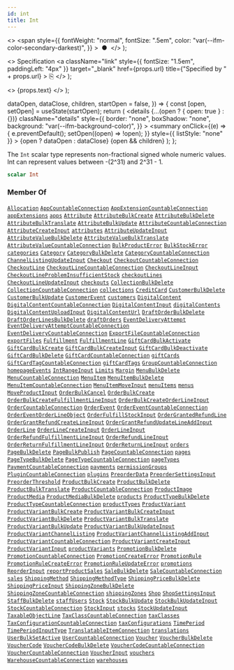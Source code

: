 ```yaml
---
id: int
title: Int
---
```


  <>
    <span
      style={{
        fontWeight: "normal",
        fontSize: ".5em",
        color: "var(--ifm-color-secondary-darkest)",
      }}
    >
      &nbsp;●&nbsp;
    </span>
  </>
);

  <>
    Specification
    <a
      className="link"
      style={{ fontSize: "1.5em", paddingLeft: "4px" }}
      target="\_blank"
      href={props.url}
      title={"Specified by " + props.url}
    >
      ⎘
    </a>
  </>
);

  <>
    <span className={props.class}>{props.text}</span>
  </>
);


  dataOpen,
  dataClose,
  children,
  startOpen = false,
}) => {
  const [open, setOpen] = useState(startOpen);
  return (
    <details
      {...(open ? { open: true } : {})}
      className="details"
      style={{
        border: "none",
        boxShadow: "none",
        background: "var(--ifm-background-color)",
      }}
    >
      <summary
        onClick={(e) => {
          e.preventDefault();
          setOpen((open) => !open);
        }}
        style={{ listStyle: "none" }}
      >
        {open ? dataOpen : dataClose}
      </summary>
      {open && children}
    </details>
  );
};

The `Int` scalar type represents non-fractional signed whole numeric values. Int can represent values between -(2^31) and 2^31 - 1.

```graphql
scalar Int
```

### Member Of

[`Allocation`](../../../api-reference/products/objects/allocation) <Badge class="badge badge--secondary" text="object"/><Bullet />[`AppCountableConnection`](../../../api-reference/apps/objects/app-countable-connection) <Badge class="badge badge--secondary" text="object"/><Bullet />[`AppExtensionCountableConnection`](../../../api-reference/apps/objects/app-extension-countable-connection) <Badge class="badge badge--secondary" text="object"/><Bullet />[`appExtensions`](../../../api-reference/apps/queries/app-extensions) <Badge class="badge badge--secondary" text="query"/><Bullet />[`apps`](../../../api-reference/apps/queries/apps) <Badge class="badge badge--secondary" text="query"/><Bullet />[`Attribute`](../../../api-reference/attributes/objects/attribute) <Badge class="badge badge--secondary" text="object"/><Bullet />[`AttributeBulkCreate`](../../../api-reference/attributes/objects/attribute-bulk-create) <Badge class="badge badge--secondary" text="object"/><Bullet />[`AttributeBulkDelete`](../../../api-reference/attributes/objects/attribute-bulk-delete) <Badge class="badge badge--secondary" text="object"/><Bullet />[`AttributeBulkTranslate`](../../../api-reference/attributes/objects/attribute-bulk-translate) <Badge class="badge badge--secondary" text="object"/><Bullet />[`AttributeBulkUpdate`](../../../api-reference/attributes/objects/attribute-bulk-update) <Badge class="badge badge--secondary" text="object"/><Bullet />[`AttributeCountableConnection`](../../../api-reference/attributes/objects/attribute-countable-connection) <Badge class="badge badge--secondary" text="object"/><Bullet />[`AttributeCreateInput`](../../../api-reference/attributes/inputs/attribute-create-input) <Badge class="badge badge--secondary" text="input"/><Bullet />[`attributes`](../../../api-reference/attributes/queries/attributes) <Badge class="badge badge--secondary" text="query"/><Bullet />[`AttributeUpdateInput`](../../../api-reference/attributes/inputs/attribute-update-input) <Badge class="badge badge--secondary" text="input"/><Bullet />[`AttributeValueBulkDelete`](../../../api-reference/attributes/objects/attribute-value-bulk-delete) <Badge class="badge badge--secondary" text="object"/><Bullet />[`AttributeValueBulkTranslate`](../../../api-reference/attributes/objects/attribute-value-bulk-translate) <Badge class="badge badge--secondary" text="object"/><Bullet />[`AttributeValueCountableConnection`](../../../api-reference/attributes/objects/attribute-value-countable-connection) <Badge class="badge badge--secondary" text="object"/><Bullet />[`BulkProductError`](../../../api-reference/products/objects/bulk-product-error) <Badge class="badge badge--secondary" text="object"/><Bullet />[`BulkStockError`](../../../api-reference/products/objects/bulk-stock-error) <Badge class="badge badge--secondary" text="object"/><Bullet />[`categories`](../../../api-reference/products/queries/categories) <Badge class="badge badge--secondary" text="query"/><Bullet />[`Category`](../../../api-reference/products/objects/category) <Badge class="badge badge--secondary" text="object"/><Bullet />[`CategoryBulkDelete`](../../../api-reference/products/objects/category-bulk-delete) <Badge class="badge badge--secondary" text="object"/><Bullet />[`CategoryCountableConnection`](../../../api-reference/products/objects/category-countable-connection) <Badge class="badge badge--secondary" text="object"/><Bullet />[`ChannelListingUpdateInput`](../../../api-reference/products/inputs/channel-listing-update-input) <Badge class="badge badge--secondary" text="input"/><Bullet />[`Checkout`](../../../api-reference/checkout/objects/checkout) <Badge class="badge badge--secondary" text="object"/><Bullet />[`CheckoutCountableConnection`](../../../api-reference/checkout/objects/checkout-countable-connection) <Badge class="badge badge--secondary" text="object"/><Bullet />[`CheckoutLine`](../../../api-reference/checkout/objects/checkout-line) <Badge class="badge badge--secondary" text="object"/><Bullet />[`CheckoutLineCountableConnection`](../../../api-reference/checkout/objects/checkout-line-countable-connection) <Badge class="badge badge--secondary" text="object"/><Bullet />[`CheckoutLineInput`](../../../api-reference/checkout/inputs/checkout-line-input) <Badge class="badge badge--secondary" text="input"/><Bullet />[`CheckoutLineProblemInsufficientStock`](../../../api-reference/checkout/objects/checkout-line-problem-insufficient-stock) <Badge class="badge badge--secondary" text="object"/><Bullet />[`checkoutLines`](../../../api-reference/checkout/queries/checkout-lines) <Badge class="badge badge--secondary" text="query"/><Bullet />[`CheckoutLineUpdateInput`](../../../api-reference/checkout/inputs/checkout-line-update-input) <Badge class="badge badge--secondary" text="input"/><Bullet />[`checkouts`](../../../api-reference/checkout/queries/checkouts) <Badge class="badge badge--secondary" text="query"/><Bullet />[`CollectionBulkDelete`](../../../api-reference/products/objects/collection-bulk-delete) <Badge class="badge badge--secondary" text="object"/><Bullet />[`CollectionCountableConnection`](../../../api-reference/products/objects/collection-countable-connection) <Badge class="badge badge--secondary" text="object"/><Bullet />[`collections`](../../../api-reference/products/queries/collections) <Badge class="badge badge--secondary" text="query"/><Bullet />[`CreditCard`](../../../api-reference/payments/objects/credit-card) <Badge class="badge badge--secondary" text="object"/><Bullet />[`CustomerBulkDelete`](../../../api-reference/users/objects/customer-bulk-delete) <Badge class="badge badge--secondary" text="object"/><Bullet />[`CustomerBulkUpdate`](../../../api-reference/users/objects/customer-bulk-update) <Badge class="badge badge--secondary" text="object"/><Bullet />[`CustomerEvent`](../../../api-reference/users/objects/customer-event) <Badge class="badge badge--secondary" text="object"/><Bullet />[`customers`](../../../api-reference/users/queries/customers) <Badge class="badge badge--secondary" text="query"/><Bullet />[`DigitalContent`](../../../api-reference/products/objects/digital-content) <Badge class="badge badge--secondary" text="object"/><Bullet />[`DigitalContentCountableConnection`](../../../api-reference/products/objects/digital-content-countable-connection) <Badge class="badge badge--secondary" text="object"/><Bullet />[`DigitalContentInput`](../../../api-reference/products/inputs/digital-content-input) <Badge class="badge badge--secondary" text="input"/><Bullet />[`digitalContents`](../../../api-reference/products/queries/digital-contents) <Badge class="badge badge--secondary" text="query"/><Bullet />[`DigitalContentUploadInput`](../../../api-reference/products/inputs/digital-content-upload-input) <Badge class="badge badge--secondary" text="input"/><Bullet />[`DigitalContentUrl`](../../../api-reference/products/objects/digital-content-url) <Badge class="badge badge--secondary" text="object"/><Bullet />[`DraftOrderBulkDelete`](../../../api-reference/orders/objects/draft-order-bulk-delete) <Badge class="badge badge--secondary" text="object"/><Bullet />[`DraftOrderLinesBulkDelete`](../../../api-reference/orders/objects/draft-order-lines-bulk-delete) <Badge class="badge badge--secondary" text="object"/><Bullet />[`draftOrders`](../../../api-reference/orders/queries/draft-orders) <Badge class="badge badge--secondary" text="query"/><Bullet />[`EventDeliveryAttempt`](../../../api-reference/webhooks/objects/event-delivery-attempt) <Badge class="badge badge--secondary" text="object"/><Bullet />[`EventDeliveryAttemptCountableConnection`](../../../api-reference/miscellaneous/objects/event-delivery-attempt-countable-connection) <Badge class="badge badge--secondary" text="object"/><Bullet />[`EventDeliveryCountableConnection`](../../../api-reference/miscellaneous/objects/event-delivery-countable-connection) <Badge class="badge badge--secondary" text="object"/><Bullet />[`ExportFileCountableConnection`](../../../api-reference/miscellaneous/objects/export-file-countable-connection) <Badge class="badge badge--secondary" text="object"/><Bullet />[`exportFiles`](../../../api-reference/miscellaneous/queries/export-files) <Badge class="badge badge--secondary" text="query"/><Bullet />[`Fulfillment`](../../../api-reference/orders/objects/fulfillment) <Badge class="badge badge--secondary" text="object"/><Bullet />[`FulfillmentLine`](../../../api-reference/orders/objects/fulfillment-line) <Badge class="badge badge--secondary" text="object"/><Bullet />[`GiftCardBulkActivate`](../../../api-reference/gift-cards/objects/gift-card-bulk-activate) <Badge class="badge badge--secondary" text="object"/><Bullet />[`GiftCardBulkCreate`](../../../api-reference/gift-cards/objects/gift-card-bulk-create) <Badge class="badge badge--secondary" text="object"/><Bullet />[`GiftCardBulkCreateInput`](../../../api-reference/gift-cards/inputs/gift-card-bulk-create-input) <Badge class="badge badge--secondary" text="input"/><Bullet />[`GiftCardBulkDeactivate`](../../../api-reference/gift-cards/objects/gift-card-bulk-deactivate) <Badge class="badge badge--secondary" text="object"/><Bullet />[`GiftCardBulkDelete`](../../../api-reference/gift-cards/objects/gift-card-bulk-delete) <Badge class="badge badge--secondary" text="object"/><Bullet />[`GiftCardCountableConnection`](../../../api-reference/gift-cards/objects/gift-card-countable-connection) <Badge class="badge badge--secondary" text="object"/><Bullet />[`giftCards`](../../../api-reference/gift-cards/queries/gift-cards) <Badge class="badge badge--secondary" text="query"/><Bullet />[`GiftCardTagCountableConnection`](../../../api-reference/gift-cards/objects/gift-card-tag-countable-connection) <Badge class="badge badge--secondary" text="object"/><Bullet />[`giftCardTags`](../../../api-reference/gift-cards/queries/gift-card-tags) <Badge class="badge badge--secondary" text="query"/><Bullet />[`GroupCountableConnection`](../../../api-reference/users/objects/group-countable-connection) <Badge class="badge badge--secondary" text="object"/><Bullet />[`homepageEvents`](../../../api-reference/orders/queries/homepage-events) <Badge class="badge badge--secondary" text="query"/><Bullet />[`IntRangeInput`](../../../api-reference/miscellaneous/inputs/int-range-input) <Badge class="badge badge--secondary" text="input"/><Bullet />[`Limits`](../../../api-reference/miscellaneous/objects/limits) <Badge class="badge badge--secondary" text="object"/><Bullet />[`Margin`](../../../api-reference/products/objects/margin) <Badge class="badge badge--secondary" text="object"/><Bullet />[`MenuBulkDelete`](../../../api-reference/menu/objects/menu-bulk-delete) <Badge class="badge badge--secondary" text="object"/><Bullet />[`MenuCountableConnection`](../../../api-reference/menu/objects/menu-countable-connection) <Badge class="badge badge--secondary" text="object"/><Bullet />[`MenuItem`](../../../api-reference/menu/objects/menu-item) <Badge class="badge badge--secondary" text="object"/><Bullet />[`MenuItemBulkDelete`](../../../api-reference/menu/objects/menu-item-bulk-delete) <Badge class="badge badge--secondary" text="object"/><Bullet />[`MenuItemCountableConnection`](../../../api-reference/menu/objects/menu-item-countable-connection) <Badge class="badge badge--secondary" text="object"/><Bullet />[`MenuItemMoveInput`](../../../api-reference/miscellaneous/inputs/menu-item-move-input) <Badge class="badge badge--secondary" text="input"/><Bullet />[`menuItems`](../../../api-reference/menu/queries/menu-items) <Badge class="badge badge--secondary" text="query"/><Bullet />[`menus`](../../../api-reference/menu/queries/menus) <Badge class="badge badge--secondary" text="query"/><Bullet />[`MoveProductInput`](../../../api-reference/products/inputs/move-product-input) <Badge class="badge badge--secondary" text="input"/><Bullet />[`OrderBulkCancel`](../../../api-reference/orders/objects/order-bulk-cancel) <Badge class="badge badge--secondary" text="object"/><Bullet />[`OrderBulkCreate`](../../../api-reference/orders/objects/order-bulk-create) <Badge class="badge badge--secondary" text="object"/><Bullet />[`OrderBulkCreateFulfillmentLineInput`](../../../api-reference/orders/inputs/order-bulk-create-fulfillment-line-input) <Badge class="badge badge--secondary" text="input"/><Bullet />[`OrderBulkCreateOrderLineInput`](../../../api-reference/orders/inputs/order-bulk-create-order-line-input) <Badge class="badge badge--secondary" text="input"/><Bullet />[`OrderCountableConnection`](../../../api-reference/orders/objects/order-countable-connection) <Badge class="badge badge--secondary" text="object"/><Bullet />[`OrderEvent`](../../../api-reference/orders/objects/order-event) <Badge class="badge badge--secondary" text="object"/><Bullet />[`OrderEventCountableConnection`](../../../api-reference/orders/objects/order-event-countable-connection) <Badge class="badge badge--secondary" text="object"/><Bullet />[`OrderEventOrderLineObject`](../../../api-reference/orders/objects/order-event-order-line-object) <Badge class="badge badge--secondary" text="object"/><Bullet />[`OrderFulfillStockInput`](../../../api-reference/orders/inputs/order-fulfill-stock-input) <Badge class="badge badge--secondary" text="input"/><Bullet />[`OrderGrantedRefundLine`](../../../api-reference/miscellaneous/objects/order-granted-refund-line) <Badge class="badge badge--secondary" text="object"/><Bullet />[`OrderGrantRefundCreateLineInput`](../../../api-reference/orders/inputs/order-grant-refund-create-line-input) <Badge class="badge badge--secondary" text="input"/><Bullet />[`OrderGrantRefundUpdateLineAddInput`](../../../api-reference/orders/inputs/order-grant-refund-update-line-add-input) <Badge class="badge badge--secondary" text="input"/><Bullet />[`OrderLine`](../../../api-reference/orders/objects/order-line) <Badge class="badge badge--secondary" text="object"/><Bullet />[`OrderLineCreateInput`](../../../api-reference/orders/inputs/order-line-create-input) <Badge class="badge badge--secondary" text="input"/><Bullet />[`OrderLineInput`](../../../api-reference/orders/inputs/order-line-input) <Badge class="badge badge--secondary" text="input"/><Bullet />[`OrderRefundFulfillmentLineInput`](../../../api-reference/orders/inputs/order-refund-fulfillment-line-input) <Badge class="badge badge--secondary" text="input"/><Bullet />[`OrderRefundLineInput`](../../../api-reference/orders/inputs/order-refund-line-input) <Badge class="badge badge--secondary" text="input"/><Bullet />[`OrderReturnFulfillmentLineInput`](../../../api-reference/orders/inputs/order-return-fulfillment-line-input) <Badge class="badge badge--secondary" text="input"/><Bullet />[`OrderReturnLineInput`](../../../api-reference/orders/inputs/order-return-line-input) <Badge class="badge badge--secondary" text="input"/><Bullet />[`orders`](../../../api-reference/orders/queries/orders) <Badge class="badge badge--secondary" text="query"/><Bullet />[`PageBulkDelete`](../../../api-reference/pages/objects/page-bulk-delete) <Badge class="badge badge--secondary" text="object"/><Bullet />[`PageBulkPublish`](../../../api-reference/pages/objects/page-bulk-publish) <Badge class="badge badge--secondary" text="object"/><Bullet />[`PageCountableConnection`](../../../api-reference/pages/objects/page-countable-connection) <Badge class="badge badge--secondary" text="object"/><Bullet />[`pages`](../../../api-reference/pages/queries/pages) <Badge class="badge badge--secondary" text="query"/><Bullet />[`PageTypeBulkDelete`](../../../api-reference/pages/objects/page-type-bulk-delete) <Badge class="badge badge--secondary" text="object"/><Bullet />[`PageTypeCountableConnection`](../../../api-reference/pages/objects/page-type-countable-connection) <Badge class="badge badge--secondary" text="object"/><Bullet />[`pageTypes`](../../../api-reference/pages/queries/page-types) <Badge class="badge badge--secondary" text="query"/><Bullet />[`PaymentCountableConnection`](../../../api-reference/payments/objects/payment-countable-connection) <Badge class="badge badge--secondary" text="object"/><Bullet />[`payments`](../../../api-reference/payments/queries/payments) <Badge class="badge badge--secondary" text="query"/><Bullet />[`permissionGroups`](../../../api-reference/users/queries/permission-groups) <Badge class="badge badge--secondary" text="query"/><Bullet />[`PluginCountableConnection`](../../../api-reference/miscellaneous/objects/plugin-countable-connection) <Badge class="badge badge--secondary" text="object"/><Bullet />[`plugins`](../../../api-reference/miscellaneous/queries/plugins) <Badge class="badge badge--secondary" text="query"/><Bullet />[`PreorderData`](../../../api-reference/products/objects/preorder-data) <Badge class="badge badge--secondary" text="object"/><Bullet />[`PreorderSettingsInput`](../../../api-reference/products/inputs/preorder-settings-input) <Badge class="badge badge--secondary" text="input"/><Bullet />[`PreorderThreshold`](../../../api-reference/products/objects/preorder-threshold) <Badge class="badge badge--secondary" text="object"/><Bullet />[`ProductBulkCreate`](../../../api-reference/products/objects/product-bulk-create) <Badge class="badge badge--secondary" text="object"/><Bullet />[`ProductBulkDelete`](../../../api-reference/products/objects/product-bulk-delete) <Badge class="badge badge--secondary" text="object"/><Bullet />[`ProductBulkTranslate`](../../../api-reference/products/objects/product-bulk-translate) <Badge class="badge badge--secondary" text="object"/><Bullet />[`ProductCountableConnection`](../../../api-reference/products/objects/product-countable-connection) <Badge class="badge badge--secondary" text="object"/><Bullet />[`ProductImage`](../../../api-reference/products/objects/product-image) <Badge class="badge badge--secondary" text="object"/><Bullet />[`ProductMedia`](../../../api-reference/products/objects/product-media) <Badge class="badge badge--secondary" text="object"/><Bullet />[`ProductMediaBulkDelete`](../../../api-reference/products/objects/product-media-bulk-delete) <Badge class="badge badge--secondary" text="object"/><Bullet />[`products`](../../../api-reference/products/queries/products) <Badge class="badge badge--secondary" text="query"/><Bullet />[`ProductTypeBulkDelete`](../../../api-reference/products/objects/product-type-bulk-delete) <Badge class="badge badge--secondary" text="object"/><Bullet />[`ProductTypeCountableConnection`](../../../api-reference/products/objects/product-type-countable-connection) <Badge class="badge badge--secondary" text="object"/><Bullet />[`productTypes`](../../../api-reference/products/queries/product-types) <Badge class="badge badge--secondary" text="query"/><Bullet />[`ProductVariant`](../../../api-reference/products/objects/product-variant) <Badge class="badge badge--secondary" text="object"/><Bullet />[`ProductVariantBulkCreate`](../../../api-reference/products/objects/product-variant-bulk-create) <Badge class="badge badge--secondary" text="object"/><Bullet />[`ProductVariantBulkCreateInput`](../../../api-reference/products/inputs/product-variant-bulk-create-input) <Badge class="badge badge--secondary" text="input"/><Bullet />[`ProductVariantBulkDelete`](../../../api-reference/products/objects/product-variant-bulk-delete) <Badge class="badge badge--secondary" text="object"/><Bullet />[`ProductVariantBulkTranslate`](../../../api-reference/products/objects/product-variant-bulk-translate) <Badge class="badge badge--secondary" text="object"/><Bullet />[`ProductVariantBulkUpdate`](../../../api-reference/products/objects/product-variant-bulk-update) <Badge class="badge badge--secondary" text="object"/><Bullet />[`ProductVariantBulkUpdateInput`](../../../api-reference/products/inputs/product-variant-bulk-update-input) <Badge class="badge badge--secondary" text="input"/><Bullet />[`ProductVariantChannelListing`](../../../api-reference/products/objects/product-variant-channel-listing) <Badge class="badge badge--secondary" text="object"/><Bullet />[`ProductVariantChannelListingAddInput`](../../../api-reference/products/inputs/product-variant-channel-listing-add-input) <Badge class="badge badge--secondary" text="input"/><Bullet />[`ProductVariantCountableConnection`](../../../api-reference/products/objects/product-variant-countable-connection) <Badge class="badge badge--secondary" text="object"/><Bullet />[`ProductVariantCreateInput`](../../../api-reference/products/inputs/product-variant-create-input) <Badge class="badge badge--secondary" text="input"/><Bullet />[`ProductVariantInput`](../../../api-reference/products/inputs/product-variant-input) <Badge class="badge badge--secondary" text="input"/><Bullet />[`productVariants`](../../../api-reference/products/queries/product-variants) <Badge class="badge badge--secondary" text="query"/><Bullet />[`PromotionBulkDelete`](../../../api-reference/discounts/objects/promotion-bulk-delete) <Badge class="badge badge--secondary" text="object"/><Bullet />[`PromotionCountableConnection`](../../../api-reference/discounts/objects/promotion-countable-connection) <Badge class="badge badge--secondary" text="object"/><Bullet />[`PromotionCreateError`](../../../api-reference/miscellaneous/objects/promotion-create-error) <Badge class="badge badge--secondary" text="object"/><Bullet />[`PromotionRule`](../../../api-reference/discounts/objects/promotion-rule) <Badge class="badge badge--secondary" text="object"/><Bullet />[`PromotionRuleCreateError`](../../../api-reference/miscellaneous/objects/promotion-rule-create-error) <Badge class="badge badge--secondary" text="object"/><Bullet />[`PromotionRuleUpdateError`](../../../api-reference/miscellaneous/objects/promotion-rule-update-error) <Badge class="badge badge--secondary" text="object"/><Bullet />[`promotions`](../../../api-reference/discounts/queries/promotions) <Badge class="badge badge--secondary" text="query"/><Bullet />[`ReorderInput`](../../../api-reference/miscellaneous/inputs/reorder-input) <Badge class="badge badge--secondary" text="input"/><Bullet />[`reportProductSales`](../../../api-reference/products/queries/report-product-sales) <Badge class="badge badge--secondary" text="query"/><Bullet />[`SaleBulkDelete`](../../../api-reference/discounts/objects/sale-bulk-delete) <Badge class="badge badge--secondary" text="object"/><Bullet />[`SaleCountableConnection`](../../../api-reference/discounts/objects/sale-countable-connection) <Badge class="badge badge--secondary" text="object"/><Bullet />[`sales`](../../../api-reference/discounts/queries/sales) <Badge class="badge badge--secondary" text="query"/><Bullet />[`ShippingMethod`](../../../api-reference/shipping/objects/shipping-method) <Badge class="badge badge--secondary" text="object"/><Bullet />[`ShippingMethodType`](../../../api-reference/shipping/objects/shipping-method-type) <Badge class="badge badge--secondary" text="object"/><Bullet />[`ShippingPriceBulkDelete`](../../../api-reference/shipping/objects/shipping-price-bulk-delete) <Badge class="badge badge--secondary" text="object"/><Bullet />[`ShippingPriceInput`](../../../api-reference/shipping/inputs/shipping-price-input) <Badge class="badge badge--secondary" text="input"/><Bullet />[`ShippingZoneBulkDelete`](../../../api-reference/shipping/objects/shipping-zone-bulk-delete) <Badge class="badge badge--secondary" text="object"/><Bullet />[`ShippingZoneCountableConnection`](../../../api-reference/shipping/objects/shipping-zone-countable-connection) <Badge class="badge badge--secondary" text="object"/><Bullet />[`shippingZones`](../../../api-reference/shipping/queries/shipping-zones) <Badge class="badge badge--secondary" text="query"/><Bullet />[`Shop`](../../../api-reference/miscellaneous/objects/shop) <Badge class="badge badge--secondary" text="object"/><Bullet />[`ShopSettingsInput`](../../../api-reference/miscellaneous/inputs/shop-settings-input) <Badge class="badge badge--secondary" text="input"/><Bullet />[`StaffBulkDelete`](../../../api-reference/users/objects/staff-bulk-delete) <Badge class="badge badge--secondary" text="object"/><Bullet />[`staffUsers`](../../../api-reference/users/queries/staff-users) <Badge class="badge badge--secondary" text="query"/><Bullet />[`Stock`](../../../api-reference/products/objects/stock) <Badge class="badge badge--secondary" text="object"/><Bullet />[`StockBulkUpdate`](../../../api-reference/products/objects/stock-bulk-update) <Badge class="badge badge--secondary" text="object"/><Bullet />[`StockBulkUpdateInput`](../../../api-reference/products/inputs/stock-bulk-update-input) <Badge class="badge badge--secondary" text="input"/><Bullet />[`StockCountableConnection`](../../../api-reference/products/objects/stock-countable-connection) <Badge class="badge badge--secondary" text="object"/><Bullet />[`StockInput`](../../../api-reference/products/inputs/stock-input) <Badge class="badge badge--secondary" text="input"/><Bullet />[`stocks`](../../../api-reference/products/queries/stocks) <Badge class="badge badge--secondary" text="query"/><Bullet />[`StockUpdateInput`](../../../api-reference/products/inputs/stock-update-input) <Badge class="badge badge--secondary" text="input"/><Bullet />[`TaxableObjectLine`](../../../api-reference/taxes/objects/taxable-object-line) <Badge class="badge badge--secondary" text="object"/><Bullet />[`TaxClassCountableConnection`](../../../api-reference/taxes/objects/tax-class-countable-connection) <Badge class="badge badge--secondary" text="object"/><Bullet />[`taxClasses`](../../../api-reference/taxes/queries/tax-classes) <Badge class="badge badge--secondary" text="query"/><Bullet />[`TaxConfigurationCountableConnection`](../../../api-reference/taxes/objects/tax-configuration-countable-connection) <Badge class="badge badge--secondary" text="object"/><Bullet />[`taxConfigurations`](../../../api-reference/taxes/queries/tax-configurations) <Badge class="badge badge--secondary" text="query"/><Bullet />[`TimePeriod`](../../../api-reference/miscellaneous/objects/time-period) <Badge class="badge badge--secondary" text="object"/><Bullet />[`TimePeriodInputType`](../../../api-reference/miscellaneous/inputs/time-period-input-type) <Badge class="badge badge--secondary" text="input"/><Bullet />[`TranslatableItemConnection`](../../../api-reference/miscellaneous/objects/translatable-item-connection) <Badge class="badge badge--secondary" text="object"/><Bullet />[`translations`](../../../api-reference/miscellaneous/queries/translations) <Badge class="badge badge--secondary" text="query"/><Bullet />[`UserBulkSetActive`](../../../api-reference/users/objects/user-bulk-set-active) <Badge class="badge badge--secondary" text="object"/><Bullet />[`UserCountableConnection`](../../../api-reference/users/objects/user-countable-connection) <Badge class="badge badge--secondary" text="object"/><Bullet />[`Voucher`](../../../api-reference/discounts/objects/voucher) <Badge class="badge badge--secondary" text="object"/><Bullet />[`VoucherBulkDelete`](../../../api-reference/discounts/objects/voucher-bulk-delete) <Badge class="badge badge--secondary" text="object"/><Bullet />[`VoucherCode`](../../../api-reference/miscellaneous/objects/voucher-code) <Badge class="badge badge--secondary" text="object"/><Bullet />[`VoucherCodeBulkDelete`](../../../api-reference/discounts/objects/voucher-code-bulk-delete) <Badge class="badge badge--secondary" text="object"/><Bullet />[`VoucherCodeCountableConnection`](../../../api-reference/discounts/objects/voucher-code-countable-connection) <Badge class="badge badge--secondary" text="object"/><Bullet />[`VoucherCountableConnection`](../../../api-reference/discounts/objects/voucher-countable-connection) <Badge class="badge badge--secondary" text="object"/><Bullet />[`VoucherInput`](../../../api-reference/discounts/inputs/voucher-input) <Badge class="badge badge--secondary" text="input"/><Bullet />[`vouchers`](../../../api-reference/discounts/queries/vouchers) <Badge class="badge badge--secondary" text="query"/><Bullet />[`WarehouseCountableConnection`](../../../api-reference/products/objects/warehouse-countable-connection) <Badge class="badge badge--secondary" text="object"/><Bullet />[`warehouses`](../../../api-reference/products/queries/warehouses) <Badge class="badge badge--secondary" text="query"/>
